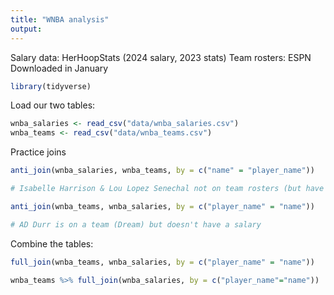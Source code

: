 ```yaml
---
title: "WNBA analysis"
output: 
---
```


Salary data: HerHoopStats (2024 salary, 2023 stats)
Team rosters: ESPN 
Downloaded in January

```r
library(tidyverse)
```

Load our two tables: 
```r
wnba_salaries <- read_csv("data/wnba_salaries.csv")
wnba_teams <- read_csv("data/wnba_teams.csv")
```

Practice joins
```r
anti_join(wnba_salaries, wnba_teams, by = c("name" = "player_name"))

# Isabelle Harrison & Lou Lopez Senechal not on team rosters (but have salaries?)

anti_join(wnba_teams, wnba_salaries, by = c("player_name" = "name"))

# AD Durr is on a team (Dream) but doesn't have a salary
```
Combine the tables: 
```r
full_join(wnba_teams, wnba_salaries, by = c("player_name" = "name"))

wnba_teams %>% full_join(wnba_salaries, by = c("player_name"="name"))
```

